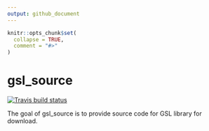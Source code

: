 ```yaml
---
output: github_document
---
```


<!-- README.md is generated from README.Rmd. Please edit that file -->

```r
knitr::opts_chunk$set(
  collapse = TRUE,
  comment = "#>"
)
```
# gsl_source

<!-- badges: start -->
[![Travis build status](https://travis-ci.org/muschellij2/gsl_source.svg?branch=master)](https://travis-ci.org/muschellij2/gsl_source)
<!-- badges: end -->

The goal of gsl_source is to provide source code for GSL library for download.

